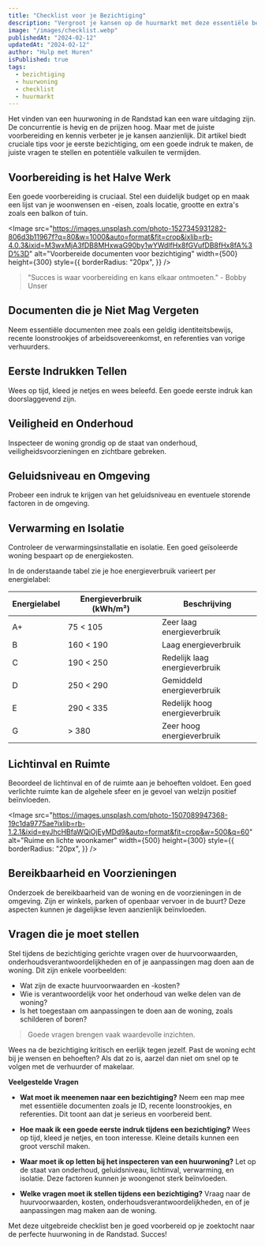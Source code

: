 ```yaml
---
title: "Checklist voor je Bezichtiging"
description: "Vergroot je kansen op de huurmarkt met deze essentiële bezichtiging checklist. Wees voorbereid en maak een geweldige eerste indruk."
image: "/images/checklist.webp"
publishedAt: "2024-02-12"
updatedAt: "2024-02-12"
author: "Hulp met Huren"
isPublished: true
tags:
  - bezichtiging
  - huurwoning
  - checklist
  - huurmarkt
---
```


Het vinden van een huurwoning in de Randstad kan een ware uitdaging zijn. De concurrentie is hevig en de prijzen hoog. Maar met de juiste voorbereiding en kennis verbeter je je kansen aanzienlijk. Dit artikel biedt cruciale tips voor je eerste bezichtiging, om een goede indruk te maken, de juiste vragen te stellen en potentiële valkuilen te vermijden.

## Voorbereiding is het Halve Werk

Een goede voorbereiding is cruciaal. Stel een duidelijk budget op en maak een lijst van je woonwensen en -eisen, zoals locatie, grootte en extra's zoals een balkon of tuin.

<Image
  src="https://images.unsplash.com/photo-1527345931282-806d3b11967f?q=80&w=1000&auto=format&fit=crop&ixlib=rb-4.0.3&ixid=M3wxMjA3fDB8MHxwaG90by1wYWdlfHx8fGVufDB8fHx8fA%3D%3D"
  alt="Voorbereide documenten voor bezichtiging"
  width={500}
  height={300}
  style={{
    borderRadius: "20px",
  }}
/>

> "Succes is waar voorbereiding en kans elkaar ontmoeten." - Bobby Unser

## Documenten die je Niet Mag Vergeten

Neem essentiële documenten mee zoals een geldig identiteitsbewijs, recente loonstrookjes of arbeidsovereenkomst, en referenties van vorige verhuurders.

## Eerste Indrukken Tellen

Wees op tijd, kleed je netjes en wees beleefd. Een goede eerste indruk kan doorslaggevend zijn.

## Veiligheid en Onderhoud

Inspecteer de woning grondig op de staat van onderhoud, veiligheidsvoorzieningen en zichtbare gebreken.

## Geluidsniveau en Omgeving

Probeer een indruk te krijgen van het geluidsniveau en eventuele storende factoren in de omgeving.

## Verwarming en Isolatie

Controleer de verwarmingsinstallatie en isolatie. Een goed geïsoleerde woning bespaart op de energiekosten.

In de onderstaande tabel zie je hoe energieverbruik varieert per energielabel:

| Energielabel | Energieverbruik (kWh/m²) | Beschrijving                  |
| ------------ | ------------------------ | ----------------------------- |
| A+           | 75 < 105                 | Zeer laag energieverbruik     |
| B            | 160 < 190                | Laag energieverbruik          |
| C            | 190 < 250                | Redelijk laag energieverbruik |
| D            | 250 < 290                | Gemiddeld energieverbruik     |
| E            | 290 < 335                | Redelijk hoog energieverbruik |
| G            | > 380                    | Zeer hoog energieverbruik     |

## Lichtinval en Ruimte

Beoordeel de lichtinval en of de ruimte aan je behoeften voldoet. Een goed verlichte ruimte kan de algehele sfeer en je gevoel van welzijn positief beïnvloeden.

<Image
  src="https://images.unsplash.com/photo-1507089947368-19c1da9775ae?ixlib=rb-1.2.1&ixid=eyJhcHBfaWQiOjEyMDd9&auto=format&fit=crop&w=500&q=60"
  alt="Ruime en lichte woonkamer"
  width={500}
  height={300}
  style={{
    borderRadius: "20px",
  }}
/>

## Bereikbaarheid en Voorzieningen

Onderzoek de bereikbaarheid van de woning en de voorzieningen in de omgeving. Zijn er winkels, parken of openbaar vervoer in de buurt? Deze aspecten kunnen je dagelijkse leven aanzienlijk beïnvloeden.

## Vragen die je moet stellen

Stel tijdens de bezichtiging gerichte vragen over de huurvoorwaarden, onderhoudsverantwoordelijkheden en of je aanpassingen mag doen aan de woning. Dit zijn enkele voorbeelden:

- Wat zijn de exacte huurvoorwaarden en -kosten?
- Wie is verantwoordelijk voor het onderhoud van welke delen van de woning?
- Is het toegestaan om aanpassingen te doen aan de woning, zoals schilderen of boren?

> Goede vragen brengen vaak waardevolle inzichten.

Wees na de bezichtiging kritisch en eerlijk tegen jezelf. Past de woning echt bij je wensen en behoeften? Als dat zo is, aarzel dan niet om snel op te volgen met de verhuurder of makelaar.

**Veelgestelde Vragen**

- **Wat moet ik meenemen naar een bezichtiging?**
  Neem een map mee met essentiële documenten zoals je ID, recente loonstrookjes, en referenties. Dit toont aan dat je serieus en voorbereid bent.

- **Hoe maak ik een goede eerste indruk tijdens een bezichtiging?**
  Wees op tijd, kleed je netjes, en toon interesse. Kleine details kunnen een groot verschil maken.

- **Waar moet ik op letten bij het inspecteren van een huurwoning?**
  Let op de staat van onderhoud, geluidsniveau, lichtinval, verwarming, en isolatie. Deze factoren kunnen je woongenot sterk beïnvloeden.

- **Welke vragen moet ik stellen tijdens een bezichtiging?**
  Vraag naar de huurvoorwaarden, kosten, onderhoudsverantwoordelijkheden, en of je aanpassingen mag maken aan de woning.

Met deze uitgebreide checklist ben je goed voorbereid op je zoektocht naar de perfecte huurwoning in de Randstad. Succes!
